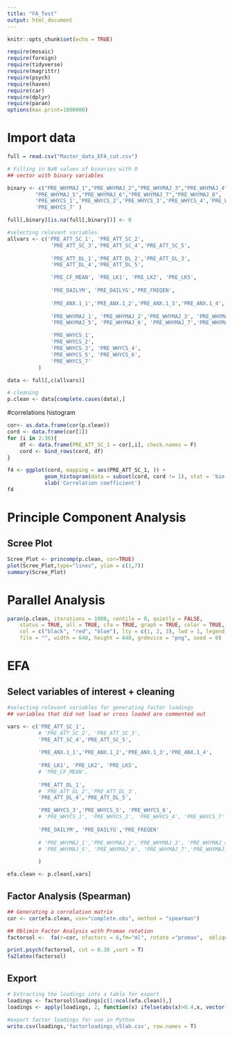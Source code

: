 ```yaml
---
title: "FA_Test"
output: html_document
---
```


```r
knitr::opts_chunk$set(echo = TRUE)

require(mosaic)
require(foreign)
require(tidyverse)
require(magrittr)
require(psych)
require(haven)
require(car)
require(dplyr)
require(paran)
options(max.print=1000000)
```

# Import data

```r
full = read.csv("Master_data_EFA_cut.csv")

# Filling in NaN values of binaries with 0
## vector with binary variables

binary <- c("PRE_WHYMAJ_1","PRE_WHYMAJ_2","PRE_WHYMAJ_3","PRE_WHYMAJ_4", 
         "PRE_WHYMAJ_5","PRE_WHYMAJ_6","PRE_WHYMAJ_7","PRE_WHYMAJ_8", 
         'PRE_WHYCS_1','PRE_WHYCS_2','PRE_WHYCS_3','PRE_WHYCS_4','PRE_WHYCS_5','PRE_WHYCS_6',
         'PRE_WHYCS_7' )

full[,binary][is.na(full[,binary])] <- 0

#selecting relevant variables
allvars <- c('PRE_ATT_SC_1', 'PRE_ATT_SC_2',
              'PRE_ATT_SC_3','PRE_ATT_SC_4','PRE_ATT_SC_5',
           
              'PRE_ATT_DL_1','PRE_ATT_DL_2','PRE_ATT_DL_3',
              'PRE_ATT_DL_4','PRE_ATT_DL_5',

              'PRE_CF_MEAN', 'PRE_LK1', 'PRE_LK2', 'PRE_LK5', 
           
              'PRE_DAILYM', 'PRE_DAILYG','PRE_FREQEN',
           
              'PRE_ANX.1_1','PRE_ANX.1_2','PRE_ANX.1_3','PRE_ANX.1_4',
           
              'PRE_WHYMAJ_1', 'PRE_WHYMAJ_2','PRE_WHYMAJ_3', 'PRE_WHYMAJ_4',
              'PRE_WHYMAJ_5', 'PRE_WHYMAJ_6', 'PRE_WHYMAJ_7','PRE_WHYMAJ_8',

              'PRE_WHYCS_1', 
              'PRE_WHYCS_2', 
              'PRE_WHYCS_3', 'PRE_WHYCS_4',
              'PRE_WHYCS_5', 'PRE_WHYCS_6',
              'PRE_WHYCS_7'
          )

data <- full[,c(allvars)]

# cleaning
p.clean <- data[complete.cases(data),]

```

#correlations histogram
```r
cor<- as.data.frame(cor(p.clean))
cord <- data.frame(cor[1])
for (i in 2:36){
    df <- data.frame(PRE_ATT_SC_1 = cor[,i], check.names = F)
    cord <- bind_rows(cord, df)
}

f4 <- ggplot(cord, mapping = aes(PRE_ATT_SC_1, )) + 
            geom_histogram(data = subset(cord, cord != 1), stat = 'bin', binwidth = .1, fill = 'darkgreen', alpha = 0.5) +
            xlab('Correlation coefficient')
f4
```

# Principle Component Analysis
## Scree Plot
```r
Scree_Plot <- princomp(p.clean, cor=TRUE)
plot(Scree_Plot,type="lines", ylim = c(1,7))
summary(Scree_Plot)
```

# Parallel Analysis
```r
paran(p.clean, iterations = 1000, centile = 0, quietly = FALSE, 
    status = TRUE, all = TRUE, cfa = TRUE, graph = TRUE, color = TRUE, 
    col = c("black", "red", "blue"), lty = c(1, 2, 3), lwd = 1, legend = TRUE, 
    file = "", width = 640, height = 640, grdevice = "png", seed = 0)
```


# EFA
## Select variables of interest + cleaning
```r
#selecting relevant variables for generating factor loadings
## variables that did not load or cross loaded are commented out

vars <- c('PRE_ATT_SC_1', 
          # 'PRE_ATT_SC_2', 'PRE_ATT_SC_3',
          'PRE_ATT_SC_4','PRE_ATT_SC_5',
          
          'PRE_ANX.1_1','PRE_ANX.1_2','PRE_ANX.1_3','PRE_ANX.1_4',
          
          'PRE_LK1', 'PRE_LK2', 'PRE_LK5',
          # 'PRE_CF_MEAN', 
       
          'PRE_ATT_DL_1',
          # 'PRE_ATT_DL_2','PRE_ATT_DL_3',
          'PRE_ATT_DL_4','PRE_ATT_DL_5',

          'PRE_WHYCS_3','PRE_WHYCS_5', 'PRE_WHYCS_6',
          # 'PRE_WHYCS_1', 'PRE_WHYCS_2', 'PRE_WHYCS_4', 'PRE_WHYCS_7'
       
          'PRE_DAILYM', 'PRE_DAILYG','PRE_FREQEN'
       
          # 'PRE_WHYMAJ_1','PRE_WHYMAJ_2','PRE_WHYMAJ_3', 'PRE_WHYMAJ_4',
          # 'PRE_WHYMAJ_5', 'PRE_WHYMAJ_6', 'PRE_WHYMAJ_7','PRE_WHYMAJ_8',

          )

efa.clean <- p.clean[,vars]

```

## Factor Analysis (Spearman)
```r
## Generating a correlation matrix
cor <- cor(efa.clean, use="complete.obs", method = "spearman")

## Oblimin Factor Analysis with Promax rotation
factorsol <-  fa(r=cor, nfactors = 6,fm="ml", rotate ="promax",  oblique.scores = TRUE, max.iter = 25)

print.psych(factorsol, cut = 0.30 ,sort = T)
fa2latex(factorsol)
```

## Export

```r
# Extracting the loadings into a table for export
loadings <- factorsol$loadings[c(1:ncol(efa.clean)),]
loadings <- apply(loadings, 2, function(x) ifelse(abs(x)>0.4,x, vector()))

#export factor loadings for use in Python
write.csv(loadings,'factorloadings_v5lab.csv', row.names = T)
```





